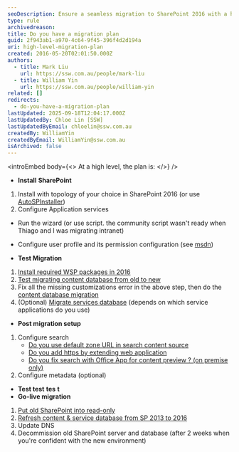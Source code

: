 ```yaml
---
seoDescription: Ensure a seamless migration to SharePoint 2016 with a high-level plan that covers installation, testing, and post-migration setup.
type: rule
archivedreason:
title: Do you have a migration plan
guid: 2f943ab1-a970-4c64-9f45-396f4d2d194a
uri: high-level-migration-plan
created: 2016-05-20T02:01:50.000Z
authors:
  - title: Mark Liu
    url: https://ssw.com.au/people/mark-liu
  - title: William Yin
    url: https://ssw.com.au/people/william-yin
related: []
redirects:
  - do-you-have-a-migration-plan
lastUpdated: 2025-09-18T12:04:17.000Z
lastUpdatedBy: Chloe Lin [SSW]
lastUpdatedByEmail: chloelin@ssw.com.au
createdBy: WilliamYin
createdByEmail: WilliamYin@ssw.com.au
isArchived: false
---
```


<introEmbed
  body={<>
At a high level, the plan is:
  </>}
/>
* **Install** **SharePoint**

1. Install with topology of your choice in SharePoint 2016 (or use [AutoSPInstaller](https://autospinstaller.com/))
2. Configure Application services

* Run the wizard (or use script. the community script wasn't ready when Thiago and I was migrating intranet)
* Configure user profile and its permission configuration (see [msdn](https://technet.microsoft.com/en-us/library/ee721052.aspx?WT.mc_id=M365-MVP-33518))

* **Test Migration**

1. [Install required WSP packages in 2016](/do-you-know-how-to-identify-customizations-on-sharepoint-webs)
2. [Test migrating content database from old to new](/run-test-spcontentdatabase-before-actual-migration)
3. Fix all the missing customizations error in the above step, then do the [content database migration](https://technet.microsoft.com/en-us/library/ff607581%28v=office.16%29.aspx?WT.mc_id=M365-MVP-33518)
4. (Optional) [Migrate services database](/have-you-migrated-your-service-application-databases) (depends on which service applications do you use)

* **Post migration setup**

1. Configure search
   * [Do you use default zone URL in search content source](/use-default-zone-url-in-search-content-source)
   * [Do you add https by extending web application](/extend-web-application-for-https)
   * [Do you fix search with Office App for content preview ? (on premise only)](/fix-search-with-office-app-preview)
2. Configure metadata (optional)

* **Test test** **tes** **t**
* **Go-live migration**

1. [Put old SharePoint into read-only](/do-you-lock-the-sharepoint-content-database-before-making-a-backup)
2. [Refresh content & service database from SP 2013 to 2016](https://technet.microsoft.com/en-us/library/ff607581%28v=office.16%29.aspx?WT.mc_id=M365-MVP-33518)
3. Update DNS
4. Decommission old SharePoint server and database (after 2 weeks when you're confident with the new environment)
